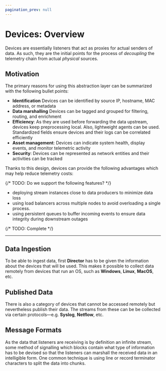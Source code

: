 ```yaml
---
pagination_prev: null
---
```


# Devices: Overview

Devices are essentially listeners that act as proxies for actual senders of data. As such, they are the initial points for the process of _decoupling_ the telemetry chain from actual _physical_ sources.

## Motivation

The primary reasons for using this abstraction layer can be summarized with the following bullet points:

* **Identification** Devices can be identified by source IP, hostname, MAC address, or metadata
* **Data marshalling** Devices can be tagged and grouped for filtering, routing, and enrichment
* **Efficiency**: As they are used before forwarding the data upstream, devices keep preprocessing local. Also, lightweight agents can be used. Standardized fields ensure devices and their logs can be correlated efficiently
* **Asset management**: Devices can indicate system health, display events, and monitor telemetric activity
* **Security**: Devices can be represented as network entities and their activities can be tracked

Thanks to this design, devices can provide the following advantages which may help reduce telemetry costs:

{/* TODO: Do we support the following features? */}

* deploying stream instances close to data producers to minimize data loss
* using load balancers across multiple nodes to avoid overloading a single process.
* using persistent queues to buffer incoming events to ensure data integrity during downstream outages

{/* TODO: Complete */}

---

## Data Ingestion

To be able to ingest data, first **Director** has to be given the information about the devices that will be used. This makes it possible to collect data remotely from devices that run an OS, such as **Windows**, **Linux**, **MacOS**, etc.

## Published Data

There is also a category of devices that cannot be accessed remotely but nevertheless publish their data. The streams from these can be be collected via certain protocols&mdash;e.g. **Syslog**, **Netflow**, etc.

## Message Formats

As the data that listeners are receiving is by definition an infinite stream, some method of signalling which blocks contain what type of information has to be devised so that the listeners can marshall the received data in an intelligible form. One common technique is using line or record terminator characters to split the data into chunks.
